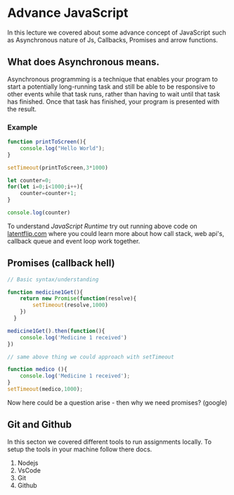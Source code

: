 # Advance JavaScript

In this lecture we covered about some advance concept of JavaScript such as Asynchronous nature of Js, Callbacks, Promises and arrow functions.

## What does Asynchronous means.

Asynchronous programming is a technique that enables your program to start a potentially long-running task and still be able to be responsive to other events while that task runs, rather than having to wait until that task has finished. Once that task has finished, your program is presented with the result.

### Example

```javascript
function printToScreen(){
    console.log("Hello World");
}

setTimeout(printToScreen,3*1000)

let counter=0;
for(let i=0;i<1000;i++){
    counter=counter+1;
}

console.log(counter)
```

To understand <em>JavaScript Runtime</em> try out running above code on [latentflip.com](http://latentflip.com/) where you could learn more about how call stack, web api's, callback queue and event loop work together.

## Promises (callback hell)

```javascript
// Basic syntax/understanding

function medicine1Get(){
    return new Promise(function(resolve){
        setTimeout(resolve,1000)
    })
  }

medicine1Get().then(function(){
    console.log('Medicine 1 received')
})

// same above thing we could approach with setTimeout

function medico (){
    console.log('Medicine 1 received');
}
setTimeout(medico,1000);

```

Now here could be a question arise - then why we need promises? (google)


## Git and Github

In this secton we covered different tools to run assignments locally. To setup the tools in your machine follow there docs.

1) Nodejs
2) VsCode
3) Git
4) Github

